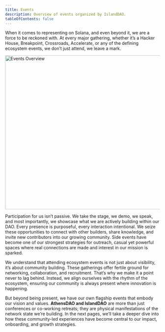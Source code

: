 ```yaml
---
title: Events
description: Overview of events organized by IslandDAO.
tableOfContents: false
---
```



When it comes to representing on Solana, and even beyond it, we are a force to be reckoned with. At every major gathering, whether it’s a Hacker House, Breakpoint, Crossroads, Accelerate, or any of the defining ecosystem events, we don’t just attend, we leave a mark.

<Image src={events_overview} alt="Events Overview" width="1000" height="500" />

Participation for us isn’t passive. We take the stage, we demo, we speak, and most importantly, we showcase what we are actively building within our DAO. Every presence is purposeful, every interaction intentional. We seize these opportunities to connect with other builders, share knowledge, and invite new contributors into our growing community. Side events have become one of our strongest strategies for outreach, casual yet powerful spaces where real connections are made and interest in our mission is sparked.

We understand that attending ecosystem events is not just about visibility, it’s about community building. These gatherings offer fertile ground for networking, collaboration, and recruitment. That’s why we make it a point never to lag behind. Instead, we align ourselves with the rhythm of the ecosystem, ensuring our community is always present where innovation is happening.

But beyond being present, we have our own flagship events that embody our vision and values. **AthensDAO and IslandDAO** are more than just conferences or co-working retreats; they are physical manifestations of the network state we’re building. In the next pages, we’ll take a deeper dive into how these community-led experiences have become central to our impact, onboarding, and growth strategies.
